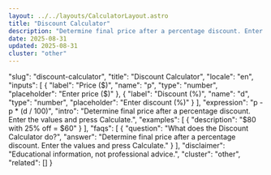 ```yaml
---
layout: ../../layouts/CalculatorLayout.astro
title: "Discount Calculator"
description: "Determine final price after a percentage discount. Enter the values and press Calculate."
date: 2025-08-31
updated: 2025-08-31
cluster: "other"
---
```


  "slug": "discount-calculator",
  "title": "Discount Calculator",
  "locale": "en",
  "inputs": [
    {
      "label": "Price ($)",
      "name": "p",
      "type": "number",
      "placeholder": "Enter price ($)"
    },
    {
      "label": "Discount (%)",
      "name": "d",
      "type": "number",
      "placeholder": "Enter discount (%)"
    }
  ],
  "expression": "p - p * (d / 100)",
  "intro": "Determine final price after a percentage discount. Enter the values and press Calculate.",
  "examples": [
    {
      "description": "$80 with 25% off = $60"
    }
  ],
  "faqs": [
    {
      "question": "What does the Discount Calculator do?",
      "answer": "Determine final price after a percentage discount. Enter the values and press Calculate."
    }
  ],
  "disclaimer": "Educational information, not professional advice.",
  "cluster": "other",
  "related": []
}

<Calculator schema={schema} />
